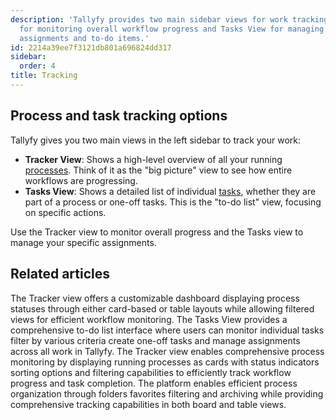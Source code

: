```yaml
---
description: 'Tallyfy provides two main sidebar views for work tracking: Tracker View
  for monitoring overall workflow progress and Tasks View for managing individual
  assignments and to-do items.'
id: 2214a39ee7f3121db801a696824dd317
sidebar:
  order: 4
title: Tracking
---
```


## Process and task tracking options

Tallyfy gives you two main views in the left sidebar to track your work:

*   **Tracker View**: Shows a high-level overview of all your running [processes](/products/pro/tracking-and-tasks/processes/). Think of it as the "big picture" view to see how entire workflows are progressing.
*   **Tasks View**: Shows a detailed list of individual [tasks](/products/pro/tracking-and-tasks/tasks/), whether they are part of a process or one-off tasks. This is the "to-do list" view, focusing on specific actions.

Use the Tracker view to monitor overall progress and the Tasks view to manage your specific assignments.


<PageTree />


## Related articles
<CardGrid>
<LinkTitleCard header="<b>Tracking And Tasks > Tracker view</b>" href="/products/pro/tracking-and-tasks/tracker-view/" > The Tracker view offers a customizable dashboard displaying process statuses through either card-based or table layouts while allowing filtered views for efficient workflow monitoring. </LinkTitleCard>
<LinkTitleCard header="<b>Tracking And Tasks > Tasks view</b>" href="/products/pro/tracking-and-tasks/tasks-view/" > The Tasks View provides a comprehensive to-do list interface where users can monitor individual tasks filter by various criteria create one-off tasks and manage assignments across all work in Tallyfy. </LinkTitleCard>
<LinkTitleCard header="<b>Tracker View > Manage and track my processes</b>" href="/products/pro/tracking-and-tasks/tracker-view/how-can-i-manage-and-track-my-processes-on-tallyfy/" > The Tracker view enables comprehensive process monitoring by displaying running processes as cards with status indicators sorting options and filtering capabilities to efficiently track workflow progress and task completion. </LinkTitleCard>
<LinkTitleCard header="<b>Tracker View > Organize processes</b>" href="/products/pro/tracking-and-tasks/tracker-view/organize-processes/" > The platform enables efficient process organization through folders favorites filtering and archiving while providing comprehensive tracking capabilities in both board and table views. </LinkTitleCard>
</CardGrid>